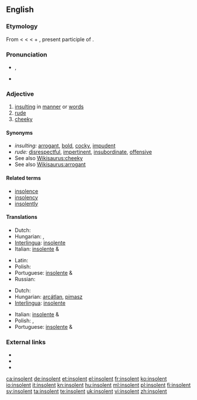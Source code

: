 ==English==

===Etymology===
From {{etyl|enm}} < {{etyl|fro}} < {{etyl|la}} {{term|lang=la|insolens||unaccustomed, unwanted, unusual, immoderate, excessive, arrogant, insolent}} < {{term|lang=la|in-||priv.}} + {{term|lang=la|solens}}, present participle of {{term|lang=la|solere||to be accustomed, to be wont}}.

===Pronunciation===
* {{a|UK}} {{IPA|/ɪnˈsə.lənt/}}, {{SAMPA|/In"s@.l@nt/}}
* {{a|US}} {{IPA|/ˈɪnsə.lənt/}}

===Adjective===
{{en-adj}}

# [[insulting]] in [[manner]] or [[word]]s
# [[rude]]
# [[cheeky]]

====Synonyms====
* ''insulting:'' [[arrogant]], [[bold]], [[cocky]], [[impudent]]
* ''rude:''  [[disrespectful]], [[impertinent]], [[insubordinate]], [[offensive]]
* See also [[Wikisaurus:cheeky]]
* See also [[Wikisaurus:arrogant]]

====Related terms====
* [[insolence]]
* [[insolency]]
* [[insolently]]

====Translations====
{{trans-top|insulting in manner or words}}
* Dutch: {{t+|nl|brutaal}}
* Hungarian: {{t+|hu|szemtelen}}, {{t-|hu|pökhendi}}
* [[Interlingua]]: [[insolente]]
* Italian: [[insolente]] {{m}} & {{f}}
{{trans-mid}}
* Latin: {{t|la|insolens}}
* Polish: {{t+|pl|bezczelny|m}}
* Portuguese: [[insolente]] {{m}} & {{f}}
* Russian: {{t|ru|вызывающий}}
{{trans-bottom}}

{{trans-top|rude}}
* Dutch: {{t+|nl|brutaal}}
* Hungarian: [[arcátlan]], [[pimasz]]
* [[Interlingua]]: [[insolente]]
{{trans-mid}}
* Italian: [[insolente]] {{m}} & {{f}}
* Polish: {{t-|pl|niegrzeczny|m}}, {{t+|pl|chamski|m}}
* Portuguese: [[insolente]] {{m}} & {{f}}
{{trans-bottom}}

===External links===
* {{R:Webster 1913}}
* {{R:Century 1911}}
* {{R:OneLook}}

[[ca:insolent]]
[[de:insolent]]
[[et:insolent]]
[[el:insolent]]
[[fr:insolent]]
[[ko:insolent]]
[[io:insolent]]
[[it:insolent]]
[[kn:insolent]]
[[hu:insolent]]
[[ml:insolent]]
[[pl:insolent]]
[[fi:insolent]]
[[sv:insolent]]
[[ta:insolent]]
[[te:insolent]]
[[uk:insolent]]
[[vi:insolent]]
[[zh:insolent]]